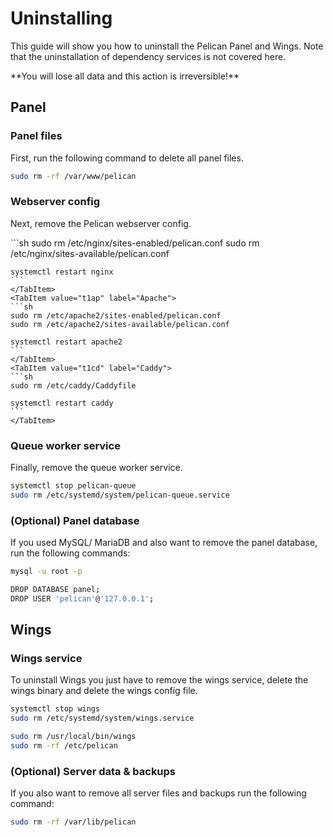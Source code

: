 
# Uninstalling

This guide will show you how to uninstall the Pelican Panel and Wings. Note that the uninstallation of dependency services is not covered here.

<Admonition type="danger">
    **You will lose all data and this action is irreversible!**
</Admonition>

## Panel

### Panel files

First, run the following command to delete all panel files.

```sh
sudo rm -rf /var/www/pelican
```

### Webserver config

Next, remove the Pelican webserver config.

<Tabs>
    <TabItem value="t1cb" label="NGINX">
    ```sh
    sudo rm /etc/nginx/sites-enabled/pelican.conf
    sudo rm /etc/nginx/sites-available/pelican.conf

    systemctl restart nginx
    ```
    </TabItem>
    <TabItem value="t1ap" label="Apache">
    ```sh
    sudo rm /etc/apache2/sites-enabled/pelican.conf
    sudo rm /etc/apache2/sites-available/pelican.conf

    systemctl restart apache2
    ```
    </TabItem>
    <TabItem value="t1cd" label="Caddy">
    ```sh
    sudo rm /etc/caddy/Caddyfile

    systemctl restart caddy
    ```
    </TabItem>
</Tabs>

### Queue worker service

Finally, remove the queue worker service.

```sh
systemctl stop pelican-queue
sudo rm /etc/systemd/system/pelican-queue.service
```

### (Optional) Panel database

If you used MySQL/ MariaDB and also want to remove the panel database, run the following commands:

```sh
mysql -u root -p

DROP DATABASE panel;
DROP USER 'pelican'@'127.0.0.1';
```

## Wings

### Wings service

To uninstall Wings you just have to remove the wings service, delete the wings binary and delete the wings config file.

```sh
systemctl stop wings
sudo rm /etc/systemd/system/wings.service

sudo rm /usr/local/bin/wings
sudo rm -rf /etc/pelican
```

### (Optional) Server data & backups

If you also want to remove all server files and backups run the following command:

```sh
sudo rm -rf /var/lib/pelican
```
